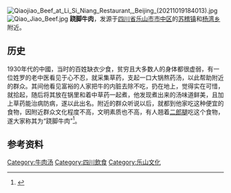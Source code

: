 {{primarysources|time=2011-08-03T10:09:31+00:00}}
[[File:Qiaojiao_Beef_at_Li_Si_Niang_Restaurant,_Beijing_(20211019184013).jpg|thumb]]
[[File:Qiao_Jiao_Beef.jpg|thumb]]
'''跷脚牛肉'''，发源于[[四川省|四川省]][[乐山市|乐山市]][[市中区_(乐山市)|市中区]]的[[苏稽镇|苏稽镇]]和[[杨湾乡|杨湾乡]]附近。

==历史==
1930年代的中國，当时的百姓缺衣少食，贫穷且大多数人的身体都很虚弱，有一位姓罗的老中医看见于心不忍，就采集草药，支起一口大锅熬药汤，以此帮助附近的群众。其间他看见富裕的人家把牛的内脏去除不吃，扔在地上，觉得实在可惜，就拾起，随后将其放在锅里和着中草药一起煮，他发现煮出来的汤味道鲜美，且加上草药能治病防病，遂以此出名。附近的群众听说以后，就都到他家吃这种便宜的食物，因附近群众文化程度不高，文明素质也不高，有人翘着[[二郎腿|二郎腿]]吃这个食物，遂大家称其为“跷脚牛肉”<ref>{{cite web |url=http://www.6eat.com/YP/GuideEatShow/190820_0 |dead-url=yes |archive-url=http://web.archive.org/web/20130730153956/http://www.6eat.com/YP/GuideEatShow/190820_0 |title=乐山市有名的跷脚牛肉 |date=2010-12-04 |archive-date=2013-07-30 |access-date=2022-03-07 |language=zh-hans}}</ref>。

== 参考资料 ==
{{reflist}}

{{food-stub}}
[[Category:牛肉汤|Category:牛肉汤]]
[[Category:四川飲食|Category:四川飲食]]
[[Category:乐山文化|Category:乐山文化]]
